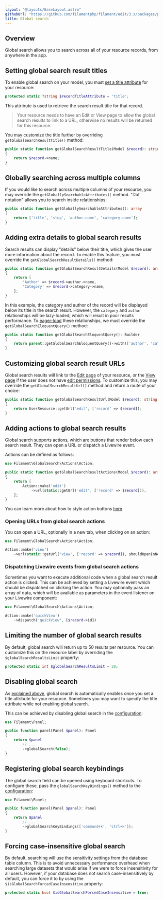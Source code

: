 ```yaml
---
layout: "@layouts/BaseLayout.astro"
githubUrl: "https://github.com/filamentphp/filament/edit/3.x/packages/panels/docs/03-resources/08-global-search.md"
title: Global search
---
```


## Overview

Global search allows you to search across all of your resource records, from anywhere in the app.

## Setting global search result titles

To enable global search on your model, you must [set a title attribute](getting-started#record-titles) for your resource:

```php
protected static ?string $recordTitleAttribute = 'title';
```

This attribute is used to retrieve the search result title for that record.

> Your resource needs to have an Edit or View page to allow the global search results to link to a URL, otherwise no results will be returned for this resource.

You may customize the title further by overriding `getGlobalSearchResultTitle()` method:

```php
public static function getGlobalSearchResultTitle(Model $record): string
{
    return $record->name;
}
```

## Globally searching across multiple columns

If you would like to search across multiple columns of your resource, you may override the `getGloballySearchableAttributes()` method. "Dot notation" allows you to search inside relationships:

```php
public static function getGloballySearchableAttributes(): array
{
    return ['title', 'slug', 'author.name', 'category.name'];
}
```

## Adding extra details to global search results

Search results can display "details" below their title, which gives the user more information about the record. To enable this feature, you must override the `getGlobalSearchResultDetails()` method:

```php
public static function getGlobalSearchResultDetails(Model $record): array
{
    return [
        'Author' => $record->author->name,
        'Category' => $record->category->name,
    ];
}
```

In this example, the category and author of the record will be displayed below its title in the search result. However, the `category` and `author` relationships will be lazy-loaded, which will result in poor results performance. To [eager-load](https://laravel.com/docs/eloquent-relationships#eager-loading) these relationships, we must override the `getGlobalSearchEloquentQuery()` method:

```php
public static function getGlobalSearchEloquentQuery(): Builder
{
    return parent::getGlobalSearchEloquentQuery()->with(['author', 'category']);
}
```

## Customizing global search result URLs

Global search results will link to the [Edit page](editing-records) of your resource, or the [View page](viewing-page) if the user does not have [edit permissions](editing-records#authorization). To customize this, you may override the `getGlobalSearchResultUrl()` method and return a route of your choice:

```php
public static function getGlobalSearchResultUrl(Model $record): string
{
    return UserResource::getUrl('edit', ['record' => $record]);
}
```

## Adding actions to global search results

Global search supports actions, which are buttons that render below each search result. They can open a URL or dispatch a Livewire event. 

Actions can be defined as follows:

```php
use Filament\GlobalSearch\Actions\Action;

public static function getGlobalSearchResultActions(Model $record): array
{
    return [
        Action::make('edit')
            ->url(static::getUrl('edit', ['record' => $record])),
    ];
}
```

You can learn more about how to style action buttons [here](../../actions/trigger-button).

### Opening URLs from global search actions

You can open a URL, optionally in a new tab, when clicking on an action:

```php
use Filament\GlobalSearch\Actions\Action;

Action::make('view')
    ->url(static::getUrl('view', ['record' => $record]), shouldOpenInNewTab: true)
```

### Dispatching Livewire events from global search actions

Sometimes you want to execute additional code when a global search result action is clicked. This can be achieved by setting a Livewire event which should be dispatched on clicking the action. You may optionally pass an array of data, which will be available as parameters in the event listener on your Livewire component:

```php
use Filament\GlobalSearch\Actions\Action;

Action::make('quickView')
    ->dispatch('quickView', [$record->id])
```

## Limiting the number of global search results

By default, global search will return up to 50 results per resource. You can customize this on the resource label by overriding the `$globalSearchResultsLimit` property:

```php
protected static int $globalSearchResultsLimit = 20;
```

## Disabling global search

As [explained above](#title), global search is automatically enables once you set a title attribute for your resource. Sometimes you may want to specify the title attribute while not enabling global search.

This can be achieved by disabling global search in the [configuration](configuration):

```php
use Filament\Panel;

public function panel(Panel $panel): Panel
{
    return $panel
        // ...
        ->globalSearch(false);
}
```

## Registering global search keybindings

The global search field can be opened using keyboard shortcuts. To configure these, pass the `globalSearchKeyBindings()` method to the [configuration](configuration):

```php
use Filament\Panel;

public function panel(Panel $panel): Panel
{
    return $panel
        // ...
        ->globalSearchKeyBindings(['command+k', 'ctrl+k']);
}
```

## Forcing case-insensitive global search

By default, searching will use the sensitivity settings from the database table column. This is to avoid unnecessary performance overhead when searching large datasets that would arise if we were to force insensitivity for all users. However, if your database does not search case-insensitively by default, you can force it to by using the `$isGlobalSearchForcedCaseInsensitive` property:

```php
protected static bool $isGlobalSearchForcedCaseInsensitive = true;
```
